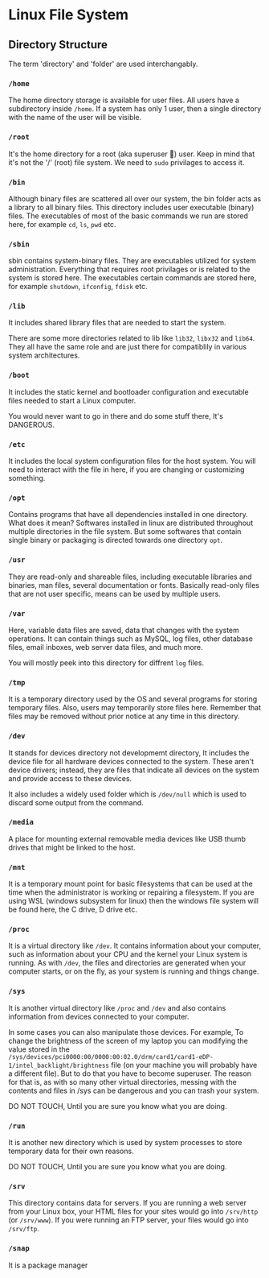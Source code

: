 # Linux File System

## Directory Structure

The term 'directory' and 'folder' are used interchangably.

### `/home`

The home directory storage is available for user files. All users have a subdirectory inside `/home`. If a system has only 1 user, then a single directory with the name of the user will be visible.

### `/root`

It's the home directory for a root (aka superuser 🥷) user. Keep in mind that it's not the '/' (root) file system. We need to `sudo` privilages to access it.

### `/bin`

Although binary files are scattered all over our system, the bin folder acts as a library to all binary files. This directory includes user executable (binary) files. The executables of most of the basic commands we run are stored here, for example `cd`, `ls`, `pwd` etc.

### `/sbin`

sbin contains system-binary files. They are executables utilized for system administration. Everything that requires root privilages or is related to the system is stored here. The executables certain commands are stored here, for example `shutdown`, `ifconfig`, `fdisk` etc.

### `/lib`

It includes shared library files that are needed to start the system.

There are some more directories related to lib like `lib32`, `libx32` and `lib64`. They all have the same role and are just there for compatiblily in various system architectures.

### `/boot`

It includes the static kernel and bootloader configuration and executable files needed to start a Linux computer.


<Callout type="error" emoji="⛔">
  You would never want to go in there and do some stuff there, It's DANGEROUS.
</Callout>

### `/etc`

It includes the local system configuration files for the host system. You will need to interact with the file in here, if you are changing or customizing something.

### `/opt`

Contains programs that have all dependencies installed in one directory. What does it mean? Softwares installed in linux are distributed throughout multiple directories in the file system.
But some softwares that contain single binary or packaging is directed towards one directory `opt`.

### `/usr`

They are read-only and shareable files, including executable libraries and binaries, man files, several documentation or fonts. Basically read-only files that are not user specific, means can be used by multiple users.

### `/var`

Here, variable data files are saved, data that changes with the system operations. It can contain things such as MySQL, log files, other database files, email inboxes, web server data files, and much more.

You will mostly peek into this directory for diffrent `log` files.

### `/tmp`

It is a temporary directory used by the OS and several programs for storing temporary files. Also, users may temporarily store files here. Remember that files may be removed without prior notice at any time in this directory.

### `/dev`

It stands for devices directory not developmemt directory, It includes the device file for all hardware devices connected to the system. These aren't device drivers; instead, they are files that indicate all devices on the system and provide access to these devices.

It also includes a widely used folder which is `/dev/null` which is used to discard some output from the command.

### `/media`

A place for mounting external removable media devices like USB thumb drives that might be linked to the host.

### `/mnt`

It is a temporary mount point for basic filesystems that can be used at the time when the administrator is working or repairing a filesystem. If you are using WSL (windows subsystem for linux) then the windows file system will be found here, the C drive, D drive etc.

### `/proc`

It is a virtual directory like `/dev`. It contains information about your computer, such as information about your CPU and the kernel your Linux system is running. As with `/dev`, the files and directories are generated when your computer starts, or on the fly, as your system is running and things change.

### `/sys`

It is another virtual directory like `/proc` and `/dev` and also contains information from devices connected to your computer.

In some cases you can also manipulate those devices. For example, To change the brightness of the screen of my laptop you can modifying the value stored in the `/sys/devices/pci0000:00/0000:00:02.0/drm/card1/card1-eDP-1/intel_backlight/brightness` file (on your machine you will probably have a different file). But to do that you have to become superuser. The reason for that is, as with so many other virtual directories, messing with the contents and files in /sys can be dangerous and you can trash your system.

<Callout type="error" emoji="⛔">
  DO NOT TOUCH, Until you are sure you know what you are doing.
</Callout>

### `/run`

It is another new directory which is used by system processes to store temporary data for their own reasons.

<Callout type="error" emoji="⛔">
  DO NOT TOUCH, Until you are sure you know what you are doing.
</Callout>

### `/srv`

This directory contains data for servers. If you are running a web server from your Linux box, your HTML files for your sites would go into `/srv/http` (or `/srv/www`). If you were running an FTP server, your files would go into `/srv/ftp`.

### `/snap`

It is a package manager
